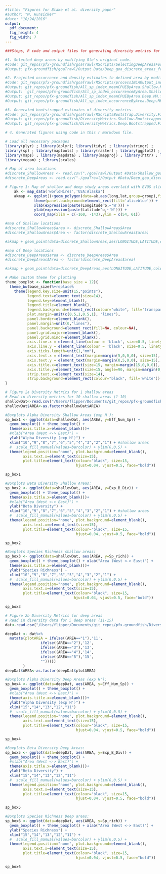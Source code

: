 ```yaml
---
#title: "Figures for Blake et al. diversity paper"
#author: "M. Hunsicker"
#date: "10/24/2016"
output:
  pdf_document: 
  fig_height: 4
  fig_width: 7
---
```


```r
###Steps, R code and output files for generating diversity metrics for 10 shallow and 5 deep area in the GoA

#1. Selected deep areas by modifying Ole's original code.
#Code: git_repos/pfx-groundfish/goaTrawl/RScripts/SelectingDeepAreasForComparison.MH.R
#Output: pfx-groundfish/goaTrawl/Output Data/Deep_goa_discrete_areas_for_comparison_151_to_300m.final.csv

#2. Projected occurrence and density estimates to defined area by modifying Ole's orginal code to get mean CPUE and occurence for each area.
#Code: git_repos/pfx-groundfish/goaTrawl/RScripts/processINLAOutput_index_for_discrete.MH
#Output: git_repos/pfx-groundfish/All_sp_index_meanCPUEByArea.Shallow.MH.final.csv
#Output:  git_repos/pfx-groundfish/All_sp_index_occurrenceByArea.Shallow.MH.final.csv
#Output: git_repos/pfx-groundfish/All_sp_index_meanCPUEByArea.Deep.MH.final.csv
#Output: git_repos/pfx-groundfish/All_sp_index_occurrenceByArea.Deep.MH.final.csv

#3. Generated bootstrapped estimates of diversity metrics. 
#Code: git_repos/pfx-groundfish/goaTrawl/RScriptsBootstrap.Diversity.Final.R
#Output: git_repos/pfx-groundfish/DiversityMetrics.Shallow.Bootstrapped.Final
#Output: git_repos/pfx-groundfish/DiversityMetrics.Deep.Bootstrapped.Final

# 4. Generated figures using code in this r markdown file.
```


```r
# Load all necessary packages
library(plyr) ; library(dplyr); library(tidyr) ; library(stringr) ; 
library(sp) ; library(maptools) ; library(raster) ; library(ggplot2) ; 
library(maps) ; library(mapdata) ; library(mapproj) ; library(httr) ; library(extrafont) ; 
library(vegan) ; library(scales)
```

```r
# Map of area locations
#discrete_ShallowAreas <- read.csv("./goaTrawl/Output #Data/Shallow_goa_discrete_areas_for_comparison_50_to_150m.final.csv")
#discrete_DeepAreas <- read.csv("./goaTrawl/Output #Data/Deep_goa_discrete_areas_for_comparison_150_to_300m.final.csv")
```

 
```r
# Figure 1: Map of shallow and deep study areas overlaid with EVOS slick 
    ak <- map_data('worldHires','USA:Alaska')
    akmap <- ggplot()+geom_polygon(data=ak,aes(long,lat,group=group),fill=8,color="black") +
             theme(panel.background=element_rect(fill='aliceblue')) +
             xlab(expression(paste(Longitude^o,~'W'))) +
             ylab(expression(paste(Latitude^o,~'N'))) +
             coord_map(xlim = c(-160, -143),ylim = c(54, 61))
```

```r
#map of Shallow locations
#discrete_ShallowAreas$area <- discrete_ShallowAreas$Area
#discrete_ShallowAreas$Area <- factor(discrete_ShallowAreas$area)

#akmap + geom_point(data=discrete_ShallowAreas,aes(LONGITUDE,LATITUDE,color=Area))
```

```r
#map of Deep locations
#discrete_DeepAreas$area <- discrete_DeepAreas$Area
#discrete_DeepAreas$Area <- factor(discrete_DeepAreas$area)

#akmap + geom_point(data=discrete_DeepAreas,aes(LONGITUDE,LATITUDE,color=Area))
```

```r
# Make custom theme for plotting
theme_boxplot <- function(base_size = 12){
  theme_bw(base_size)%+replace%
    theme(legend.key.size=unit(15,"points"),
          legend.text=element_text(size=14),
          legend.key=element_blank(),
          legend.title=element_blank(),
          legend.background=element_rect(colour="white", fill="transparent"),
          plot.margin=unit(c(0.5,1,0.5,1), "lines"),  
          panel.border=element_blank(),
          panel.margin=unit(0,"lines"),
          panel.background=element_rect(fill=NA, colour=NA),
          panel.grid.major=element_blank(),
          panel.grid.minor=element_blank(),
          axis.line.x = element_line(colour = 'black', size=0.5, linetype='solid'),
          axis.line.y = element_line(colour = 'black', size=0.5, linetype='solid'),
          axis.ticks.length=unit(1,"mm"),
          axis.text.x = element_text(margin=margin(5,0,0,0), size=15), 
          axis.text.y = element_text(margin=margin(0,5,0,0), size=15),
          axis.title.x=element_text(size=15, margin=margin(15,0,0,0)),
          axis.title.y=element_text(size=15, angle=90, margin=margin(0,15,0,0)),
          strip.text.x=element_text(size=14),
          strip.background=element_rect(colour="black", fill='white'))
}
```


```r
# Figure 2a Diversity Metrics for 1 shallow areas
# Read in diversity metrics for 10 shallow areas (1-10)
shallowDat<-read.csv("/Users/flipper/Documents/git_repos/pfx-groundfish/DiversityMetrics.Shallow.Bootstrapped.final.csv")
shallowDat$AREA<-as.factor(shallowDat$AREA)
```

```r
#Boxplots Alpha Diversity Shallow Areas (exp H'):
sp_box1 <- ggplot(data=shallowDat, aes(AREA, y=Eff_Num_Sp)) + 
  geom_boxplot() + theme_boxplot() + 
  theme(axis.title.x=element_blank())+
  #xlab("Area (West <-> East)") +
  ylab("Alpha Diversity (exp H')") +
  xlim("10","9","8","7","6","5","4","3","2","1") + #shallow areas
  #  scale_fill_manual(values=barcolor) + ylim(0,0.5) +
  theme(legend.position="none", plot.background=element_blank(),
        axis.text.x=element_text(size=15),
        plot.title=element_text(colour="black", size=15,
                                hjust=0.04, vjust=0.5, face="bold"))
```

```r
sp_box1
```

```r
#Boxplots Beta Diversity Shallow Areas:
sp_box2 <- ggplot(data=shallowDat, aes(AREA, y=Exp_B_Div)) +
  geom_boxplot() + theme_boxplot() + 
  theme(axis.title.x=element_blank())+
  #xlab("Area (West <-> East)") +
  ylab("Beta Diversity") +
  xlim("10","9","8","7","6","5","4","3","2","1") + #shallow areas
  #  scale_fill_manual(values=barcolor) + ylim(0,0.5) +
  theme(legend.position="none", plot.background=element_blank(),
        axis.text.x=element_text(size=15),
        plot.title=element_text(colour="black", size=15,
                                hjust=0.04, vjust=0.5, face="bold"))
```

```r
sp_box2
```

```r
#Boxplots Species Richness shallow areas:
sp_box3 <- ggplot(data=shallowDat, aes(AREA, y=Sp_rich)) + 
  geom_boxplot() + theme_boxplot() + xlab("Area (West <-> East)") +
  theme(axis.title.x=element_blank())+
  ylab("Species Richness") +
  xlim("10","9","8","7","6","5","4","3","2","1") + 
  #  scale_fill_manual(values=barcolor) + ylim(0,0.5) +
  theme(legend.position="none", plot.background=element_blank(),
        axis.text.x=element_text(size=15),
        plot.title=element_text(colour="black", size=15,
                               hjust=0.04, vjust=0.5, face="bold"))
```

```r
sp_box3
```






```r
# Figure 2b Diversity Metrics for deep areas
# Read in diversity data for 5 deep areas (11-15)
dat<-read.csv("/Users/flipper/Documents/git_repos/pfx-groundfish/DiversityMetrics.Deep.Bootstrapped.final.csv")

deepDat <- dat%>%
  mutate(plotAREA = ifelse((AREA=="1"),'11',
                ifelse((AREA=="2"),'12',
                ifelse((AREA=="3"),'13',
                ifelse((AREA=="4"),'14',       
                ifelse((AREA=="5"),'15',
                "")))))
        )
deepDat$AREA<-as.factor(deepDat$plotAREA)
```

```r
#Boxplots Alpha Diversity Deep Areas (exp H'):
sp_box4 <- ggplot(data=deepDat, aes(AREA, y=Eff_Num_Sp)) + 
  geom_boxplot() + theme_boxplot() + 
  #xlab("Area (West <-> East)") +
  theme(axis.title.x=element_blank())+
  ylab("Alpha Diversity (exp H')") +
  xlim("15","14","13","12","11") 
  #  scale_fill_manual(values=barcolor) + ylim(0,0.5) +
  theme(legend.position="none", plot.background=element_blank(),
        axis.text.x=element_text(size=15),
        plot.title=element_text(colour="black", size=15,
                                hjust=0.04, vjust=0.5, face="bold"))
```

```r
sp_box4
```

```r
#Boxplots Beta Diversity Deep Areas:
sp_box5 <- ggplot(data=deepDat, aes(AREA, y=Exp_B_Div)) + 
  geom_boxplot() + theme_boxplot() + 
  #xlab("Area (West <-> East)") +
  theme(axis.title.x=element_blank())+
  ylab("Beta Diversity") +
  xlim("15","14","13","12","11") 
  #  scale_fill_manual(values=barcolor) + ylim(0,0.5) +
  theme(legend.position="none", plot.background=element_blank(),
        axis.text.x=element_text(size=15),
        plot.title=element_text(colour="black", size=15,
                                hjust=0.04, vjust=0.5, face="bold"))
```

```r
sp_box5
```

```r
#Boxplots Species Richness Deep areas:
sp_box6 <- ggplot(data=deepDat, aes(AREA, y=Sp_rich)) + 
  geom_boxplot() + theme_boxplot() + xlab("Area (West <-> East)") +
  ylab("Species Richness") +
  xlim("15","14","13","12","11") + 
  #  scale_fill_manual(values=barcolor) + ylim(0,0.5) +
  theme(legend.position="none", plot.background=element_blank(),
        axis.text.x=element_text(size=15),
        plot.title=element_text(colour="black", size=15,
                                hjust=0.04, vjust=0.5, face="bold"))
```

```r
sp_box6
```